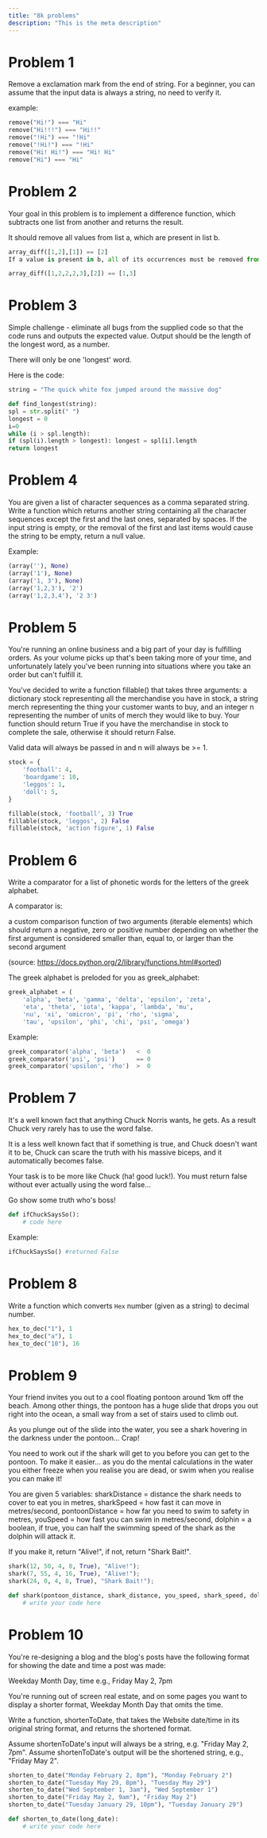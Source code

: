 ```yaml
---
title: "8k problems"
description: "This is the meta description"
---
```


# Problem 1

Remove a exclamation mark from the end of string. For a beginner, you can assume that the input data is always a string, no need to verify it.

example:

```python
remove("Hi!") === "Hi"
remove("Hi!!!") === "Hi!!"
remove("!Hi") === "!Hi"
remove("!Hi!") === "!Hi"
remove("Hi! Hi!") === "Hi! Hi"
remove("Hi") === "Hi"
```

# Problem 2

Your goal in this problem is to implement a difference function, which subtracts one list from another and returns the result.

It should remove all values from list a, which are present in list b.

```python
array_diff([1,2],[1]) == [2]
If a value is present in b, all of its occurrences must be removed from the other:

array_diff([1,2,2,2,3],[2]) == [1,3]
```

# Problem 3

Simple challenge - eliminate all bugs from the supplied code so that the code runs and outputs the expected value. Output should be the length of the longest word, as a number.

There will only be one 'longest' word.

Here is the code:

```python
string = "The quick white fox jumped around the massive dog"

def find_longest(string):
spl = str.split(" ")
longest = 0
i=0
while (i > spl.length):
if (spl(i).length > longest): longest = spl[i].length
return longest
```

# Problem 4

You are given a list of character sequences as a comma separated string.
Write a function which returns another string containing all the character sequences except the first and the
last ones, separated by spaces. If the input string is empty, or the removal of the first and last items would
cause the string to be empty, return a null value.

Example:

```python
(array(''), None)
(array('1'), None)
(array('1, 3'), None)
(array('1,2,3'), '2')
(array('1,2,3,4'), '2 3')
```

# Problem 5

You're running an online business and a big part of your day is fulfilling orders. As your volume picks up
that's been taking more of your time, and unfortunately lately you've been running into situations where you take an order
but can't fulfill it.

You've decided to write a function fillable() that takes three arguments: a dictionary stock representing all the merchandise
you have in stock, a string merch representing the thing your customer wants to buy, and an integer n representing the number of
units of merch they would like to buy. Your function should return True if you have the merchandise in stock to complete the sale,
otherwise it should return False.

Valid data will always be passed in and n will always be >= 1.

```python
stock = {
    'football': 4,
    'boardgame': 10,
    'leggos': 1,
    'doll': 5,
}

fillable(stock, 'football', 3) True
fillable(stock, 'leggos', 2) False
fillable(stock, 'action figure', 1) False
```

# Problem 6

Write a comparator for a list of phonetic words for the letters of the greek alphabet.

A comparator is:

a custom comparison function of two arguments (iterable elements) which should return a negative, zero or positive number depending on whether the first argument is considered smaller than, equal to, or larger than the second argument

(source: https://docs.python.org/2/library/functions.html#sorted)

The greek alphabet is preloded for you as greek_alphabet:

```python
greek_alphabet = (
    'alpha', 'beta', 'gamma', 'delta', 'epsilon', 'zeta',
    'eta', 'theta', 'iota', 'kappa', 'lambda', 'mu',
    'nu', 'xi', 'omicron', 'pi', 'rho', 'sigma',
    'tau', 'upsilon', 'phi', 'chi', 'psi', 'omega')
```

Example:

```python
greek_comparator('alpha', 'beta')   <  0
greek_comparator('psi', 'psi')      == 0
greek_comparator('upsilon', 'rho')  >  0
```

# Problem 7

It's a well known fact that anything Chuck Norris wants, he gets. As a result Chuck very rarely has to use the word false.

It is a less well known fact that if something is true, and Chuck doesn't want it to be, Chuck can scare the truth with his massive biceps, and it automatically becomes false.

Your task is to be more like Chuck (ha! good luck!). You must return false without ever actually using the word false...

Go show some truth who's boss!

```python
def ifChuckSaysSo():
    # code here
```

Example:

```python
ifChuckSaysSo() #returned False
```

# Problem 8

Write a function which converts `Hex` number (given as a string) to decimal number.

```python
hex_to_dec("1"), 1
hex_to_dec("a"), 1
hex_to_dec("10"), 16
```

# Problem 9

Your friend invites you out to a cool floating pontoon around 1km off the beach. Among other things, the pontoon has a huge slide that drops you out right into the ocean, a small way from a set of stairs used to climb out.

As you plunge out of the slide into the water, you see a shark hovering in the darkness under the pontoon... Crap!

You need to work out if the shark will get to you before you can get to the pontoon. To make it easier... as you do the mental calculations in the water you either freeze when you realise you are dead, or swim when you realise you can make it!

You are given 5 variables: sharkDistance = distance the shark needs to cover to eat you in metres, sharkSpeed = how fast it can move in metres/second, pontoonDistance = how far you need to swim to safety in metres, youSpeed = how fast you can swim in metres/second, dolphin = a boolean, if true, you can half the swimming speed of the shark as the dolphin will attack it.

If you make it, return "Alive!", if not, return "Shark Bait!".

```python
shark(12, 50, 4, 8, True), "Alive!");
shark(7, 55, 4, 16, True), "Alive!");
shark(24, 0, 4, 8, True), "Shark Bait!");
```

```python
def shark(pontoon_distance, shark_distance, you_speed, shark_speed, dolphin):
    # write your code here
```

# Problem 10

You're re-designing a blog and the blog's posts have the following format for showing the date and time a post was made:

Weekday Month Day, time e.g., Friday May 2, 7pm

You're running out of screen real estate, and on some pages you want to display a shorter format, Weekday Month Day that omits the time.

Write a function, shortenToDate, that takes the Website date/time in its original string format, and returns the shortened format.

Assume shortenToDate's input will always be a string, e.g. "Friday May 2, 7pm". Assume shortenToDate's output will be the shortened string, e.g., "Friday May 2".

```python
shorten_to_date("Monday February 2, 8pm"), "Monday February 2")
shorten_to_date("Tuesday May 29, 8pm"), "Tuesday May 29")
shorten_to_date("Wed September 1, 3am"), "Wed September 1")
shorten_to_date("Friday May 2, 9am"), "Friday May 2")
shorten_to_date("Tuesday January 29, 10pm"), "Tuesday January 29")
```

```python
def shorten_to_date(long_date):
    # write your code here
```
